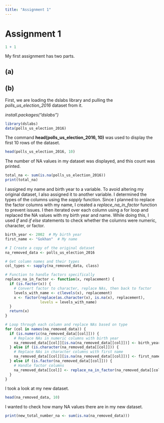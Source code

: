 ```yaml
---
title: "Assignment 1"
---
```


# Assignment 1

```r
1 + 1
```

My first assignment has two parts.

## (a)

## (b)

First, we are loading the dslabs library and pulling the *polls_us_election_2016* dataset from it.

*install.packages("dslabs")*

```r
library(dslabs)
data(polls_us_election_2016)
```

The command **head(polls_us_election_2016, 10)** was used to display the first 10 rows of the dataset.

```r
head(polls_us_election_2016, 10)
```

The number of NA values in my dataset was displayed, and this count was printed.

```r
total_na <- sum(is.na(polls_us_election_2016))
print(total_na)
```

I assigned my name and birth year to a variable. To avoid altering my original dataset, I also assigned it to another variable. I determined the types of the columns using the *sapply* function. Since I planned to replace the factor columns with my name, I created a *replace_na_in_factor* function to prevent issues. I then iterated over each column using a for loop and replaced the NA values with my birth year and name. While doing this, I used *if* and *if else* statements to check whether the columns were numeric, character, or factor.

```r
birth_year <- 2002  # My birth year
first_name <- "Gokhan"  # My name

# I Create a copy of the original dataset
na_removed_data <- polls_us_election_2016

# Get column names and their types
col_types <- sapply(na_removed_data, class)

# Function to handle factors specifically
replace_na_in_factor <- function(x, replacement) {
  if (is.factor(x)) {
    # Convert factor to character, replace NAs, then back to factor
    levels_with_name <- c(levels(x), replacement)
    x <- factor(replace(as.character(x), is.na(x), replacement),
                levels = levels_with_name)
  }
  return(x)
}

# Loop through each column and replace NAs based on type
for (col in names(na_removed_data)) {
  if (is.numeric(na_removed_data[[col]])) {
    # Replace NAs in numeric columns with birth year
    na_removed_data[[col]][is.na(na_removed_data[[col]])] <- birth_year
  } else if (is.character(na_removed_data[[col]])) {
    # Replace NAs in character columns with first name
    na_removed_data[[col]][is.na(na_removed_data[[col]])] <- first_name
  } else if (is.factor(na_removed_data[[col]])) {
    # Handle factor columns
    na_removed_data[[col]] <- replace_na_in_factor(na_removed_data[[col]], first_name)
  }
}
```

I took a look at my new dataset.

```r
head(na_removed_data, 10)
```

I wanted to check how many NA values there are in my new dataset.

```r
print(new_total_number_na <- sum(is.na(na_removed_data)))
```
